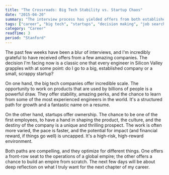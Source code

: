 ```yaml
---
title: "The Crossroads: Big Tech Stability vs. Startup Chaos"
date: "2015-04-20"
summary: "The interview process has yielded offers from both established tech giants and early-stage startups. The decision ahead is a classic Silicon Valley dilemma: do you choose the stability and scale of a large company, or the chaos and ownership of a small one?"
tags: ["career", "big tech", "startups", "decision making", "job search"]
category: "Career"
readTime: 3
period: "Stanford"
---
```


The past few weeks have been a blur of interviews, and I'm incredibly grateful to have received offers from a few amazing companies. The decision I'm facing now is a classic one that every engineer in Silicon Valley grapples with at some point: do I go to a big, established company or a small, scrappy startup?

On one hand, the big tech companies offer incredible scale. The opportunity to work on products that are used by billions of people is a powerful draw. They offer stability, amazing perks, and the chance to learn from some of the most experienced engineers in the world. It's a structured path for growth and a fantastic name on a resume.

On the other hand, startups offer ownership. The chance to be one of the first employees, to have a hand in shaping the product, the culture, and the destiny of the company is a unique and thrilling prospect. The work is often more varied, the pace is faster, and the potential for impact (and financial reward, if things go well) is uncapped. It's a high-risk, high-reward environment.

Both paths are compelling, and they optimize for different things. One offers a front-row seat to the operations of a global empire; the other offers a chance to build an empire from scratch. The next few days will be about deep reflection on what I truly want for the next chapter of my career.

